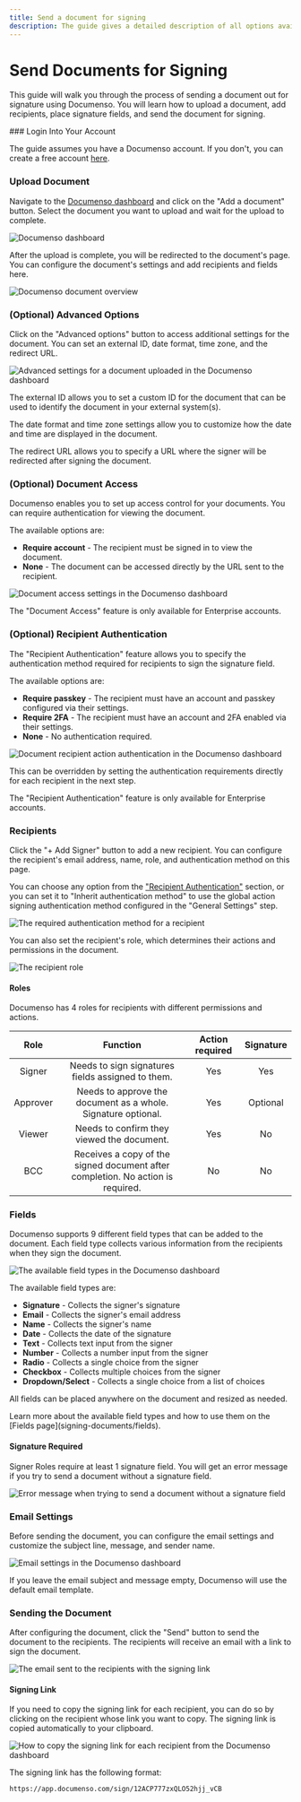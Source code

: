 ```yaml
---
title: Send a document for signing
description: The guide gives a detailed description of all options available when sending out a document for signing.
---
```



# Send Documents for Signing

This guide will walk you through the process of sending a document out for signature using Documenso. You will learn how to upload a document, add recipients, place signature fields, and send the document for signing.

<Steps>
### Login Into Your Account

The guide assumes you have a Documenso account. If you don't, you can create a free account [here](https://documen.so/free-docs).

### Upload Document

Navigate to the [Documenso dashboard](https://app.documenso.com/documents) and click on the "Add a document" button. Select the document you want to upload and wait for the upload to complete.

![Documenso dashboard](public/document-signing/documenso-documents-dashboard.webp)

After the upload is complete, you will be redirected to the document's page. You can configure the document's settings and add recipients and fields here.

![Documenso document overview](public/document-signing/documenso-uploaded-document.webp)

### (Optional) Advanced Options

Click on the "Advanced options" button to access additional settings for the document. You can set an external ID, date format, time zone, and the redirect URL.

![Advanced settings for a document uploaded in the Documenso dashboard](public/document-signing/documenso-uploaded-document-advanced-options.webp)

The external ID allows you to set a custom ID for the document that can be used to identify the document in your external system(s).

The date format and time zone settings allow you to customize how the date and time are displayed in the document.

The redirect URL allows you to specify a URL where the signer will be redirected after signing the document.

### (Optional) Document Access

Documenso enables you to set up access control for your documents. You can require authentication for viewing the document.

The available options are:

- **Require account** - The recipient must be signed in to view the document.
- **None** - The document can be accessed directly by the URL sent to the recipient.

![Document access settings in the Documenso dashboard](public/document-signing/documenso-enterprise-document-access.webp)

<Callout type="info">
  The "Document Access" feature is only available for Enterprise accounts.
</Callout>

### (Optional) Recipient Authentication

The "Recipient Authentication" feature allows you to specify the authentication method required for recipients to sign the signature field.

The available options are:

- **Require passkey** - The recipient must have an account and passkey configured via their settings.
- **Require 2FA** - The recipient must have an account and 2FA enabled via their settings.
- **None** - No authentication required.

![Document recipient action authentication in the Documenso dashboard](public/document-signing/document-enterprise-recipient-action-authentication.webp)

This can be overridden by setting the authentication requirements directly for each recipient in the next step.

<Callout type="info">
  The "Recipient Authentication" feature is only available for Enterprise accounts.
</Callout>

### Recipients

Click the "+ Add Signer" button to add a new recipient. You can configure the recipient's email address, name, role, and authentication method on this page.

You can choose any option from the ["Recipient Authentication"](optional-recipient-authentication) section, or you can set it to "Inherit authentication method" to use the global action signing authentication method configured in the "General Settings" step.

![The required authentication method for a recipient](public/document-signing/documenso-document-recipient-authentication-method.webp)

You can also set the recipient's role, which determines their actions and permissions in the document.

![The recipient role](public/document-signing/documenso-document-recipient-role.webp)

#### Roles

Documenso has 4 roles for recipients with different permissions and actions.

|   Role   |                                    Function                                     | Action required | Signature |
| :------: | :-----------------------------------------------------------------------------: | :-------------: | :-------: |
|  Signer  |                Needs to sign signatures fields assigned to them.                |       Yes       |    Yes    |
| Approver |          Needs to approve the document as a whole. Signature optional.          |       Yes       | Optional  |
|  Viewer  |                   Needs to confirm they viewed the document.                    |       Yes       |    No     |
|   BCC    | Receives a copy of the signed document after completion. No action is required. |       No        |    No     |

### Fields

Documenso supports 9 different field types that can be added to the document. Each field type collects various information from the recipients when they sign the document.

![The available field types in the Documenso dashboard](public/document-signing/documenso-document-fields.webp)

The available field types are:

- **Signature** - Collects the signer's signature
- **Email** - Collects the signer's email address
- **Name** - Collects the signer's name
- **Date** - Collects the date of the signature
- **Text** - Collects text input from the signer
- **Number** - Collects a number input from the signer
- **Radio** - Collects a single choice from the signer
- **Checkbox** - Collects multiple choices from the signer
- **Dropdown/Select** - Collects a single choice from a list of choices

All fields can be placed anywhere on the document and resized as needed.

<Callout type="info">
  Learn more about the available field types and how to use them on the [Fields
  page](signing-documents/fields).
</Callout>

#### Signature Required

Signer Roles require at least 1 signature field. You will get an error message if you try to send a document without a signature field.

![Error message when trying to send a document without a signature field](public/document-signing/documenso-no-signature-field-found.webp)

### Email Settings

Before sending the document, you can configure the email settings and customize the subject line, message, and sender name.

![Email settings in the Documenso dashboard](public/document-signing/documenso-document-email-settings.webp)

If you leave the email subject and message empty, Documenso will use the default email template.

### Sending the Document

After configuring the document, click the "Send" button to send the document to the recipients. The recipients will receive an email with a link to sign the document.

![The email sent to the recipients with the signing link](public/document-signing/documenso-sign-email.webp)

#### Signing Link

If you need to copy the signing link for each recipient, you can do so by clicking on the recipient whose link you want to copy. The signing link is copied automatically to your clipboard.

![How to copy the signing link for each recipient from the Documenso dashboard](public/document-signing/documenso-signing-links.webp)

The signing link has the following format:

```bash
https://app.documenso.com/sign/12ACP777zxQLO52hjj_vCB
```

</Steps>
